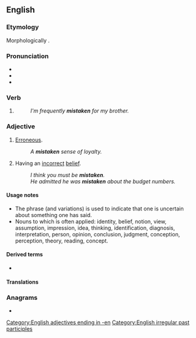 ==English==

===Etymology===
Morphologically {{suffix|en|mistake|n}}.

===Pronunciation===
* {{IPA|en|/mɪsˈteɪkən/}}
* {{audio|en|en-us-mistaken.ogg|Audio (US)}}
* {{rhymes|en|eɪkən|s=3}}

===Verb===
{{head|en|verb form}}

# {{past participle of|en|mistake|nocat=1}}
#: ''I'm frequently '''mistaken''' for my brother.''

===Adjective===
{{en-adj}}

# [[erroneous|Erroneous]].
#: ''A '''mistaken''' sense of loyalty.''
# {{lb|en|with a copula verb|often|with ''about''}} Having an [[incorrect]] [[belief]].
#: ''I think you must be '''mistaken'''.''
#: ''He admitted he was '''mistaken''' about the budget numbers.''

====Usage notes====
* The phrase {{m|en|if I'm not mistaken}} (and variations) is used to indicate that one is uncertain about something one has said.
* Nouns to which {{m|en||mistaken}} is often applied: identity, belief, notion, view, assumption, impression, idea, thinking, identification, diagnosis, interpretation, person, opinion, conclusion, judgment, conception, perception, theory, reading, concept.

====Derived terms====
* {{l|en|mistaken identity}}

====Translations====
{{trans-see|erroneous|erroneous}}
{{trans-see|(with a copula verb, often with ''about'') having an incorrect belief|be wrong}}

===Anagrams===
* {{anagrams|en|a=aeikmnst|mankiest}}

[[Category:English adjectives ending in -en]]
[[Category:English irregular past participles]]
